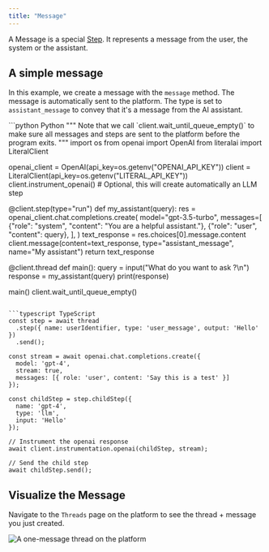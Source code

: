 ```yaml
---
title: "Message"
---
```


A Message is a special [Step](/concepts/step). It represents a message from the user, the system or the assistant.

## A simple message

In this example, we create a message with the `message` method. The message is automatically sent to the platform. The type is set to `assistant_message` to convey that it's a message from the AI assistant.

<CodeGroup>
```python Python
"""
Note that we call `client.wait_until_queue_empty()` to make sure all messages and
steps are sent to the platform before the program exits.
"""
import os
from openai import OpenAI
from literalai import LiteralClient

openai_client = OpenAI(api_key=os.getenv("OPENAI_API_KEY"))
client = LiteralClient(api_key=os.getenv("LITERAL_API_KEY"))
client.instrument_openai() # Optional, this will create automatically an LLM step

@client.step(type="run")
def my_assistant(query):
    res = openai_client.chat.completions.create(
        model="gpt-3.5-turbo",
        messages=[
            {"role": "system", "content": "You are a helpful assistant."},
            {"role": "user", "content": query},
        ],
    )
    text_response = res.choices[0].message.content
    client.message(content=text_response, type="assistant_message", name="My assistant")
    return text_response

@client.thread
def main():
    query = input("What do you want to ask ?\n")
    response = my_assistant(query)
    print(response)

main()
client.wait_until_queue_empty()
```

```typescript TypeScript
const step = await thread
  .step({ name: userIdentifier, type: 'user_message', output: 'Hello' })
  .send();

const stream = await openai.chat.completions.create({
  model: 'gpt-4',
  stream: true,
  messages: [{ role: 'user', content: 'Say this is a test' }]
});

const childStep = step.childStep({
  name: 'gpt-4',
  type: 'llm',
  input: 'Hello'
});

// Instrument the openai response
await client.instrumentation.openai(childStep, stream);

// Send the child step
await childStep.send();
```
</CodeGroup>

## Visualize the Message

Navigate to the `Threads` page on the platform to see the thread + message you just created.

<Frame>
  <img src="/images/one-message.png" alt="A one-message thread on the platform" />
</Frame>